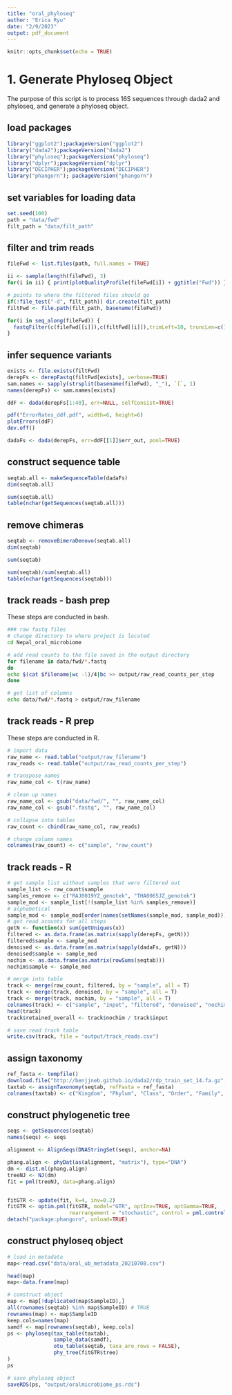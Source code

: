 ```yaml
---
title: "oral_phyloseq"
author: "Erica Ryu"
date: "2/9/2023"
output: pdf_document
---
```


```r
knitr::opts_chunk$set(echo = TRUE)
```

# 1.  Generate Phyloseq Object

The purpose of this script is to process 16S sequences through dada2 and phyloseq, and generate a phyloseq object.

## load packages
```r
library("ggplot2");packageVersion("ggplot2")
library("dada2");packageVersion("dada2")
library("phyloseq");packageVersion("phyloseq")
library("dplyr");packageVersion("dplyr")
library("DECIPHER");packageVersion("DECIPHER")
library("phangorn"); packageVersion("phangorn")
```

## set variables for loading data
```r
set.seed(100)
path = "data/fwd"
filt_path = "data/filt_path"
```

## filter and trim reads
```r
fileFwd <- list.files(path, full.names = TRUE)

ii <- sample(length(fileFwd), 3)
for(i in ii) { print(plotQualityProfile(fileFwd[i]) + ggtitle("Fwd")) }

# points to where the filtered files should go
if(!file_test("-d", filt_path)) dir.create(filt_path)
filtFwd <- file.path(filt_path, basename(fileFwd))

for(i in seq_along(fileFwd)) {
  fastqFilter(c(fileFwd[[i]]),c(filtFwd[[i]]),trimLeft=10, truncLen=c(150),maxN=0, maxEE=2, truncQ=2,compress=TRUE)
}
```

## infer sequence variants
```r
exists <- file.exists(filtFwd)
derepFs <- derepFastq(filtFwd[exists], verbose=TRUE)
sam.names <- sapply(strsplit(basename(fileFwd), "_"), `[`, 1)
names(derepFs) <- sam.names[exists]

ddF <- dada(derepFs[1:40], err=NULL, selfConsist=TRUE)

pdf("ErrorRates_ddf.pdf", width=6, height=6)
plotErrors(ddF)
dev.off()

dadaFs <- dada(derepFs, err=ddF[[1]]$err_out, pool=TRUE)
```

## construct sequence table
```r
seqtab.all <- makeSequenceTable(dadaFs)
dim(seqtab.all) 

sum(seqtab.all) 
table(nchar(getSequences(seqtab.all)))
```

## remove chimeras
```r
seqtab <- removeBimeraDenovo(seqtab.all)
dim(seqtab)

sum(seqtab) 

sum(seqtab)/sum(seqtab.all)
table(nchar(getSequences(seqtab)))
```

##  track reads - bash prep
These steps are conducted in bash.
```bash
### raw fastq files
# change directory to where project is located
cd Nepal_oral_microbiome

# add read counts to the file saved in the output directory
for filename in data/fwd/*.fastq
do
echo $(cat $filename|wc -l)/4|bc >> output/raw_read_counts_per_step
done

# get list of columns
echo data/fwd/*.fastq > output/raw_filename
```

## track reads - R prep
These steps are conducted in R.
```r
# import data
raw_name <- read.table("output/raw_filename")
raw_reads <- read.table("output/raw_read_counts_per_step")

# transpose names
raw_name_col <- t(raw_name)

# clean up names
raw_name_col <- gsub("data/fwd/", "", raw_name_col)
raw_name_col <- gsub(".fastq", "", raw_name_col)

# collapse into tables
raw_count <- cbind(raw_name_col, raw_reads)

# change column names
colnames(raw_count) <- c("sample", "raw_count")
```

## track reads - R 
```r
# get sample list without samples that were filtered out
sample_list <- raw_count$sample
samples_remove <- c("RAJ0019YZ_genotek", "THA0065JZ_genotek")
sample_mod <- sample_list[!(sample_list %in% samples_remove)]
# alphabetical
sample_mod <- sample_mod[order(names(setNames(sample_mod, sample_mod)))]
# get read acounts for all steps
getN <- function(x) sum(getUniques(x))
filtered <- as.data.frame(as.matrix(sapply(derepFs, getN)))
filtered$sample <- sample_mod
denoised <- as.data.frame(as.matrix(sapply(dadaFs, getN)))
denoised$sample <- sample_mod
nochim <- as.data.frame(as.matrix(rowSums(seqtab)))
nochim$sample <- sample_mod

# merge into table
track <- merge(raw_count, filtered, by = "sample", all = T)
track <- merge(track, denoised, by = "sample", all = T)
track <- merge(track, nochim, by = "sample", all = T)
colnames(track) <- c("sample", "input", "filtered", "denoised", "nochim")
head(track)
track$retained_overall <- track$nochim / track$input

# save read track table
write.csv(track, file = "output/track_reads.csv")
```

## assign taxonomy
```r
ref_fasta <- tempfile()
download.file("http://benjjneb.github.io/dada2/rdp_train_set_14.fa.gz", destfile = ref_fasta)
taxtab <- assignTaxonomy(seqtab, refFasta = ref_fasta)
colnames(taxtab) <- c("Kingdom", "Phylum", "Class", "Order", "Family", "Genus")
```

## construct phylogenetic tree
```r
seqs <- getSequences(seqtab)
names(seqs) <- seqs

alignment <- AlignSeqs(DNAStringSet(seqs), anchor=NA)

phang.align <- phyDat(as(alignment, "matrix"), type="DNA")
dm <- dist.ml(phang.align)
treeNJ <- NJ(dm) 
fit = pml(treeNJ, data=phang.align)


fitGTR <- update(fit, k=4, inv=0.2)
fitGTR <- optim.pml(fitGTR, model="GTR", optInv=TRUE, optGamma=TRUE,
                    rearrangement = "stochastic", control = pml.control(trace = 0))
detach("package:phangorn", unload=TRUE)
```

## construct phyloseq object
```r
# load in metadata
map<-read.csv("data/oral_ub_metadata_20210708.csv")

head(map)
map<-data.frame(map)

# construct object
map <- map[!duplicated(map$SampleID),] 
all(rownames(seqtab) %in% map$SampleID) # TRUE
rownames(map) <- map$SampleID
keep.cols=names(map)
samdf <- map[rownames(seqtab), keep.cols]
ps <- phyloseq(tax_table(taxtab), 
               sample_data(samdf), 
               otu_table(seqtab, taxa_are_rows = FALSE),
               phy_tree(fitGTR$tree)
)
ps

# save phyloseq object
saveRDS(ps, "output/oralmicrobiome_ps.rds")
```

